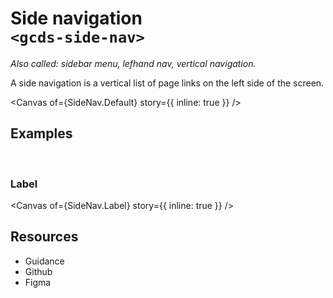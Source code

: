 
<Meta of={SideNav} name="Overview" />

# Side navigation<br/>`<gcds-side-nav>`

_Also called: sidebar menu, lefhand nav, vertical navigation._

A side navigation is a vertical list of page links on the left side of the screen.

<Canvas
  of={SideNav.Default}
  story={{ inline: true }}
/>

## Examples
<br/>

### Label

<Canvas
  of={SideNav.Label}
  story={{ inline: true }}
/>

## Resources

<ul>
  <li>
    <gcds-button type="link" button-style="text-only" href="https://design-system.alpha.canada.ca/en/components/side-navigation/" target="_blank">Guidance</gcds-button>
  </li>
  <li>
    <gcds-button type="link" button-style="text-only" href="https://github.com/cds-snc/gcds-components/tree/main/packages/web/src/components/gcds-side-nav" target="_blank">Github</gcds-button>
  </li>
  <li>
    <gcds-button type="link" button-style="text-only" href="https://www.figma.com/file/mh2maMG2NBtk41k1O1UGHV/Canadian-Digital-Service%E2%80%A8---GC-Design-System?type=design&node-id=5633-11428&mode=design&t=oJq0gIzGGCLVfPM6-0" target="_blank">Figma</gcds-button>
  </li>
</ul>
